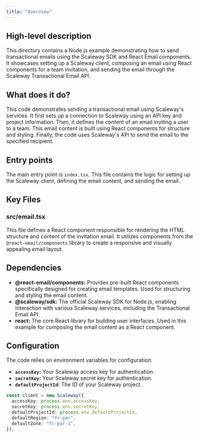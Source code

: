 ```yaml
---
title: "Overview"
---
```


## High-level description
This directory contains a Node.js example demonstrating how to send transactional emails using the Scaleway SDK and React Email components. It showcases setting up a Scaleway client, composing an email using React components for a team invitation, and sending the email through the Scaleway Transactional Email API.

## What does it do?
This code demonstrates sending a transactional email using Scaleway's services. It first sets up a connection to Scaleway using an API key and project information. Then, it defines the content of an email inviting a user to a team. This email content is built using React components for structure and styling. Finally, the code uses Scaleway's API to send the email to the specified recipient.

## Entry points
The main entry point is `index.tsx`. This file contains the logic for setting up the Scaleway client, defining the email content, and sending the email.

## Key Files

### src/email.tsx
This file defines a React component responsible for rendering the HTML structure and content of the invitation email. It utilizes components from the `@react-email/components` library to create a responsive and visually appealing email layout.

## Dependencies
- **@react-email/components:** Provides pre-built React components specifically designed for creating email templates. Used for structuring and styling the email content.
- **@scaleway/sdk:** The official Scaleway SDK for Node.js, enabling interaction with various Scaleway services, including the Transactional Email API.
- **react:** The core React library for building user interfaces. Used in this example for composing the email content as a React component.

## Configuration
The code relies on environment variables for configuration:
- **`accessKey`:** Your Scaleway access key for authentication.
- **`secretKey`:** Your Scaleway secret key for authentication.
- **`defaultProjectId`:** The ID of your Scaleway project.

```typescript
const client = new Scaleway({
  accessKey: process.env.accessKey,
  secretKey: process.env.secretKey,
  defaultProjectId: process.env.defaultProjectId,
  defaultRegion: "fr-par",
  defaultZone: "fr-par-1",
});
```
